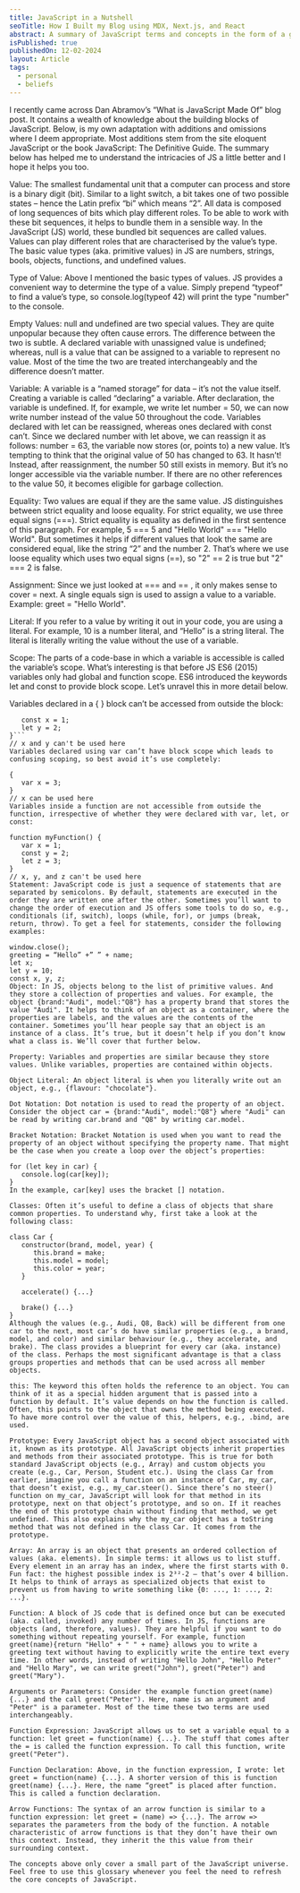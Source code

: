 ```yaml
---
title: JavaScript in a Nutshell
seoTitle: How I Built my Blog using MDX, Next.js, and React
abstract: A summary of JavaScript terms and concepts in the form of a glossery.
isPublished: true
publishedOn: 12-02-2024
layout: Article
tags:
  - personal
  - beliefs
---
```


I recently came across Dan Abramov’s “What is JavaScript Made Of” blog post. It contains a wealth of knowledge about the building blocks of JavaScript. Below, is my own adaptation with additions and omissions where I deem appropriate. Most additions stem from the site eloquent JavaScript or the book JavaScript: The Definitive Guide. The summary below has helped me to understand the intricacies of JS a little better and I hope it helps you too.

Value: The smallest fundamental unit that a computer can process and store is a binary digit (bit). Similar to a light switch, a bit takes one of two possible states – hence the Latin prefix “bi” which means “2”. All data is composed of long sequences of bits which play different roles. To be able to work with these bit sequences, it helps to bundle them in a sensible way. In the JavaScript (JS) world, these bundled bit sequences are called values. Values can play different roles that are characterised by the value’s type. The basic value types (aka. primitive values) in JS are numbers, strings, bools, objects, functions, and undefined values.

Type of Value: Above I mentioned the basic types of values. JS provides a convenient way to determine the type of a value. Simply prepend “typeof” to find a value’s type, so console.log(typeof 42) will print the type "number" to the console.

Empty Values: null and undefined are two special values. They are quite unpopular because they often cause errors. The difference between the two is subtle. A declared variable with unassigned value is undefined; whereas, null is a value that can be assigned to a variable to represent no value. Most of the time the two are treated interchangeably and the difference doesn’t matter.

Variable: A variable is a “named storage” for data – it’s not the value itself. Creating a variable is called “declaring” a variable. After declaration, the variable is undefined. If, for example, we write let number = 50, we can now write number instead of the value 50 throughout the code. Variables declared with let can be reassigned, whereas ones declared with const can’t. Since we declared number with let above, we can reassign it as follows: number = 63, the variable now stores (or, points to) a new value. It’s tempting to think that the original value of 50 has changed to 63. It hasn’t! Instead, after reassignment, the number 50 still exists in memory. But it’s no longer accessible via the variable number. If there are no other references to the value 50, it becomes eligible for garbage collection.

Equality: Two values are equal if they are the same value. JS distinguishes between strict equality and loose equality. For strict equality, we use three equal signs (===). Strict equality is equality as defined in the first sentence of this paragraph. For example, 5 === 5 and "Hello World" === "Hello World". But sometimes it helps if different values that look the same are considered equal, like the string “2” and the number 2. That’s where we use loose equality which uses two equal signs (==), so "2" == 2 is true but "2" === 2 is false.

Assignment: Since we just looked at === and == , it only makes sense to cover = next. A single equals sign is used to assign a value to a variable. Example: greet = "Hello World".

Literal: If you refer to a value by writing it out in your code, you are using a literal. For example, 10 is a number literal, and “Hello” is a string literal. The literal is literally writing the value without the use of a variable.

Scope: The parts of a code-base in which a variable is accessible is called the variable’s scope. What’s interesting is that before JS ES6 (2015) variables only had global and function scope. ES6 introduced the keywords let and const to provide block scope. Let’s unravel this in more detail below.

Variables declared in a { } block can’t be accessed from outside the block:

```{
   const x = 1;
   let y = 2;
}```
// x and y can't be used here
Variables declared using var can’t have block scope which leads to confusing scoping, so best avoid it’s use completely:

{
   var x = 3;
}
// x can be used here
Variables inside a function are not accessible from outside the function, irrespective of whether they were declared with var, let, or const:

function myFunction() {
   var x = 1;
   const y = 2;
   let z = 3;
}
// x, y, and z can't be used here
Statement: JavaScript code is just a sequence of statements that are separated by semicolons. By default, statements are executed in the order they are written one after the other. Sometimes you’ll want to change the order of execution and JS offers some tools to do so, e.g., conditionals (if, switch), loops (while, for), or jumps (break, return, throw). To get a feel for statements, consider the following examples:

window.close();
greeting = “Hello” +” ” + name;
let x;
let y = 10;
const x, y, z;
Object: In JS, objects belong to the list of primitive values. And they store a collection of properties and values. For example, the object {brand:"Audi", model:"Q8"} has a property brand that stores the value "Audi". It helps to think of an object as a container, where the properties are labels, and the values are the contents of the container. Sometimes you’ll hear people say that an object is an instance of a class. It’s true, but it doesn’t help if you don’t know what a class is. We’ll cover that further below.

Property: Variables and properties are similar because they store values. Unlike variables, properties are contained within objects.

Object Literal: An object literal is when you literally write out an object, e.g., {flavour: "chocolate"}.

Dot Notation: Dot notation is used to read the property of an object. Consider the object car = {brand:"Audi", model:"Q8"} where "Audi" can be read by writing car.brand and "Q8" by writing car.model.

Bracket Notation: Bracket Notation is used when you want to read the property of an object without specifying the property name. That might be the case when you create a loop over the object’s properties:

for (let key in car) {
   console.log(car[key]);
}
In the example, car[key] uses the bracket [] notation.

Classes: Often it’s useful to define a class of objects that share common properties. To understand why, first take a look at the following class:

class Car {
   constructor(brand, model, year) {
      this.brand = make;
      this.model = model;
      this.color = year;
   }

   accelerate() {...}

   brake() {...}
}
Although the values (e.g., Audi, Q8, Back) will be different from one car to the next, most car’s do have similar properties (e.g., a brand, model, and color) and similar behaviour (e.g., they accelerate, and brake). The class provides a blueprint for every car (aka. instance) of the class. Perhaps the most significant advantage is that a class groups properties and methods that can be used across all member objects.

this: The keyword this often holds the reference to an object. You can think of it as a special hidden argument that is passed into a function by default. It’s value depends on how the function is called. Often, this points to the object that owns the method being executed. To have more control over the value of this, helpers, e.g., .bind, are used.

Prototype: Every JavaScript object has a second object associated with it, known as its prototype. All JavaScript objects inherit properties and methods from their associated prototype. This is true for both standard JavaScript objects (e.g., Array) and custom objects you create (e.g., Car, Person, Student etc.). Using the class Car from earlier, imagine you call a function on an instance of Car, my_car, that doesn’t exist, e.g., my_car.steer(). Since there’s no steer() function on my_car, JavaScript will look for that method in its prototype, next on that object’s prototype, and so on. If it reaches the end of this prototype chain without finding that method, we get undefined. This also explains why the my_car object has a toString method that was not defined in the class Car. It comes from the prototype.

Array: An array is an object that presents an ordered collection of values (aka. elements). In simple terms: it allows us to list stuff. Every element in an array has an index, where the first starts with 0. Fun fact: the highest possible index is 2³²-2 – that’s over 4 billion. It helps to think of arrays as specialized objects that exist to prevent us from having to write something like {0: ..., 1: ..., 2: ...}.

Function: A block of JS code that is defined once but can be executed (aka. called, invoked) any number of times. In JS, functions are objects (and, therefore, values). They are helpful if you want to do something without repeating yourself. For example, function greet(name){return "Hello" + " " + name} allows you to write a greeting text without having to explicitly write the entire text every time. In other words, instead of writing "Hello John", "Hello Peter" and "Hello Mary", we can write greet("John"), greet("Peter") and greet("Mary").

Arguments or Parameters: Consider the example function greet(name){...} and the call greet("Peter"). Here, name is an argument and "Peter" is a parameter. Most of the time these two terms are used interchangeably.

Function Expression: JavaScript allows us to set a variable equal to a function: let greet = function(name) {...}. The stuff that comes after the = is called the function expression. To call this function, write greet("Peter").

Function Declaration: Above, in the function expression, I wrote: let greet = function(name) {...}. A shorter version of this is function greet(name) {...}. Here, the name “greet” is placed after function. This is called a function declaration.

Arrow Functions: The syntax of an arrow function is similar to a function expression: let greet = (name) => {...}. The arrow => separates the parameters from the body of the function. A notable characteristic of arrow functions is that they don’t have their own this context. Instead, they inherit the this value from their surrounding context.

The concepts above only cover a small part of the JavaScript universe. Feel free to use this glossary whenever you feel the need to refresh the core concepts of JavaScript.